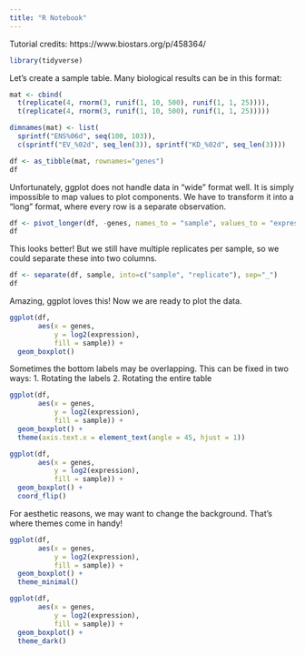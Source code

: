 ```yaml
---
title: "R Notebook"
---
```


Tutorial credits: https://www.biostars.org/p/458364/

```r
library(tidyverse)
```

Let's create a sample table. Many biological results can be in this format:
```r
mat <- cbind(
  t(replicate(4, rnorm(3, runif(1, 10, 500), runif(1, 1, 25)))),
  t(replicate(4, rnorm(3, runif(1, 10, 500), runif(1, 1, 25)))))

dimnames(mat) <- list(
  sprintf("ENS%06d", seq(100, 103)),
  c(sprintf("EV_%02d", seq_len(3)), sprintf("KD_%02d", seq_len(3))))

df <- as_tibble(mat, rownames="genes")
df
```

Unfortunately, ggplot does not handle data in "wide" format well. It is simply impossible to map values to plot components. We have to transform it into a "long" format, where every row is a separate observation. 

```r
df <- pivot_longer(df, -genes, names_to = "sample", values_to = "expression")
df
```

This looks better! But we still have multiple replicates per sample, so we could separate these into two columns. 

```r
df <- separate(df, sample, into=c("sample", "replicate"), sep="_")
df
```

Amazing, ggplot loves this! Now we are ready to plot the data.

```r
ggplot(df, 
       aes(x = genes, 
           y = log2(expression), 
           fill = sample)) +
  geom_boxplot()
```

Sometimes the bottom labels may be overlapping. This can be fixed in two ways: 
1. Rotating the labels 
2. Rotating the entire table

```r
ggplot(df, 
       aes(x = genes, 
           y = log2(expression), 
           fill = sample)) +
  geom_boxplot() +
  theme(axis.text.x = element_text(angle = 45, hjust = 1))

ggplot(df, 
       aes(x = genes, 
           y = log2(expression), 
           fill = sample)) +
  geom_boxplot() +
  coord_flip()
```

For aesthetic reasons, we may want to change the background. That's where themes come in handy! 

```r
ggplot(df, 
       aes(x = genes, 
           y = log2(expression), 
           fill = sample)) +
  geom_boxplot() +
  theme_minimal()

ggplot(df, 
       aes(x = genes, 
           y = log2(expression), 
           fill = sample)) +
  geom_boxplot() +
  theme_dark()
```

